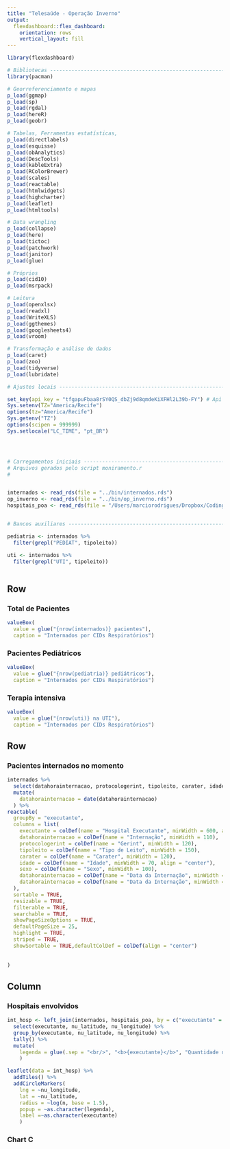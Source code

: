 ```yaml
---
title: "Telesaúde - Operação Inverno"
output: 
  flexdashboard::flex_dashboard:
    orientation: rows
    vertical_layout: fill
---
```


```r
library(flexdashboard)

# Bibliotecas -------------------------------------------------------------
library(pacman)

# Georreferenciamento e mapas
p_load(ggmap)
p_load(sp)
p_load(rgdal)
p_load(hereR)
p_load(geobr)

# Tabelas, Ferramentas estatísticas,
p_load(directlabels)
p_load(esquisse)
p_load(obAnalytics)
p_load(DescTools)
p_load(kableExtra)
p_load(RColorBrewer)
p_load(scales)
p_load(reactable)
p_load(htmlwidgets)
p_load(highcharter)
p_load(leaflet)
p_load(htmltools)

# Data wrangling
p_load(collapse)
p_load(here)
p_load(tictoc)
p_load(patchwork)
p_load(janitor)
p_load(glue)

# Próprios
p_load(cid10)
p_load(msrpack)

# Leitura
p_load(openxlsx)
p_load(readxl)
p_load(WriteXLS)
p_load(ggthemes)
p_load(googlesheets4)
p_load(vroom)

# Transformação e análise de dados
p_load(caret)
p_load(zoo)
p_load(tidyverse)
p_load(lubridate)

# Ajustes locais ----------------------------------------------------------

set_key(api_key = "tfgapuFbaa8rSY0QS_dbZj9d8qmdeKiXFHl2L39b-FY") # Api HERE
Sys.setenv(TZ="America/Recife")
options(tz="America/Recife")
Sys.getenv("TZ")
options(scipen = 999999)
Sys.setlocale("LC_TIME", "pt_BR")




# Carregamentos iniciais --------------------------------------------------
# Arquivos gerados pelo script moniramento.r
# 


internados <- read_rds(file = "../bin/internados.rds")
op_inverno <- read_rds(file = "../bin/op_inverno.rds")
hospitais_poa <- read_rds(file = "/Users/marciorodrigues/Dropbox/Coding/R/data/cnes/bin/hospitais_poa.rds")


# Bancos auxiliares ------------------------------------------------------

pediatria <- internados %>% 
  filter(grepl("PEDIAT", tipoleito))

uti <- internados %>% 
  filter(grepl("UTI", tipoleito))



```


Row
-----------------------------------------------------------------------

### Total de Pacientes

```r

valueBox(
  value = glue("{nrow(internados)} pacientes"), 
  caption = "Internados por CIDs Respiratórios")


```

### Pacientes Pediátricos

```r



valueBox(
  value = glue("{nrow(pediatria)} pediátricos"), 
  caption = "Internados por CIDs Respiratórios")


```


### Terapia intensiva

```r



valueBox(
  value = glue("{nrow(uti)} na UTI"), 
  caption = "Internados por CIDs Respiratórios")


```


Row
-----------------------------------------------------------------------



### Pacientes internados no momento

```r

internados %>% 
  select(datahorainternacao, protocologerint, tipoleito, carater, idade, sexo, executante) %>% 
  mutate(
    datahorainternacao = date(datahorainternacao)
  ) %>% 
reactable(
  groupBy = "executante", 
  columns = list(
    executante = colDef(name = "Hospital Executante", minWidth = 600, align = "left"),
    datahorainternacao = colDef(name = "Internação", minWidth = 110),
    protocologerint = colDef(name = "Gerint", minWidth = 120),
    tipoleito = colDef(name = "Tipo de Leito", minWidth = 150),
    carater = colDef(name = "Carater", minWidth = 120),
    idade = colDef(name = "Idade", minWidth = 70, align = "center"),
    sexo = colDef(name = "Sexo", minWidth = 100),
    datahorainternacao = colDef(name = "Data da Internação", minWidth = 100),
    datahorainternacao = colDef(name = "Data da Internação", minWidth = 100)
  ), 
  sortable = TRUE, 
  resizable = TRUE, 
  filterable = TRUE, 
  searchable = TRUE, 
  showPageSizeOptions = TRUE, 
  defaultPageSize = 25, 
  highlight = TRUE,
  striped = TRUE, 
  showSortable = TRUE,defaultColDef = colDef(align = "center")
  
  
)
```

Column {data-width=350}
-----------------------------------------------------------------------

### Hospitais envolvidos

```r

int_hosp <- left_join(internados, hospitais_poa, by = c("executante" = "no_fantasia")) %>% 
  select(executante, nu_latitude, nu_longitude) %>% 
  group_by(executante, nu_latitude, nu_longitude) %>% 
  tally() %>% 
  mutate(
    legenda = glue(.sep = "<br/>", "<b>{executante}</b>", "Quantidade de pacientes: {n} <br/>")
    )

leaflet(data = int_hosp) %>% 
  addTiles() %>% 
  addCircleMarkers(
    lng = ~nu_longitude, 
    lat = ~nu_latitude, 
    radius = ~log(n, base = 1.5), 
    popup = ~as.character(legenda),
    label =~as.character(executante) 
    ) 


```

### Chart C

```r

```


